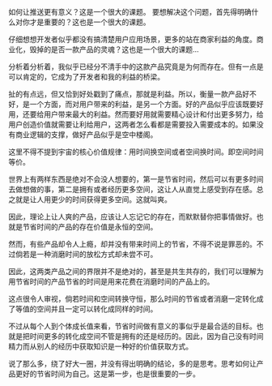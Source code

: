 如何让推送更有意义？这是一个很大的课题。
要想解决这个问题，首先得明确什么对你才是重要的？这也是一个很大的课题。

仔细想想开发者似乎都没有搞清楚用户应用场景，更多的站在商家利益的角度。商业化，毁掉的是否一款产品的灵魂？这也是一个很大的课题…

分析着分析着，我似乎已经分不清手中的这款产品究竟是为何而存在。但有一点是可以肯定的，它成为了开发者和我的利益的桥梁。

扯的有点远，但又恰到好处戳到了痛点，那就是利益。所以，衡量一款产品好不好，是一个方面，而对用户带来的利益，是另一个方面。好的产品似乎应该既要好用，还要给用户带来最大的利益。然而要好用就需要精心设计和付出更多努力，给用户创造价值就需要让利给用户，这两者怎么看都是需要投入需要成本的。如果没有商业逻辑的支撑，做好产品似乎是空中楼阁。

这里不得不提到宇宙的核心价值规律：用时间换空间或者空间换时间。即空间时间等价。

世界上有两样东西是绝对不会没人想要的，第一是节省时间，然后可以有更多时间去做想做的事，第二是拥有或者经历更多空间，这让人从直觉上感受到存在感。总之就是让人用更少的时间获得更多空间。这就叫爽。

因此，理论上让人爽的产品，应该让人忘记它的存在，而默默替你把事情做好。也就是节省时间的产品的存在价值是永恒的空间。

然而，有些产品却令人上瘾，却并没有带来时间上的节省，不得不说是罪恶的。不过倘若是一种消磨时间的放松方式却未尝不可。

因此，这两类产品之间的界限并不是绝对的，甚至是共生共存的，我们可以理解为用节省时间的产品节省的时间是用来花费在消磨时间的产品上的。

这点很令人审视，倘若时间和空间转换守恒，那么时间的节省或者消磨一定转化成了等值的空间并且一定可以转化成同样的时间。

不过从每个人到个体成长值来看，节省时间做有意义的事似乎是最合适的目标。也就是把时间更多的转化成空间不管是拥有的还是经历的。因此，因为自己没有时间精力而从别人的经历中获取知识是一种好的价值获取方式。

说了那么多，绕了好大一圈，并没有得出明确的结论，多的是思考。思考如何让产品更好的节省时间为自己。这是第一步，也是很重要的一步。
